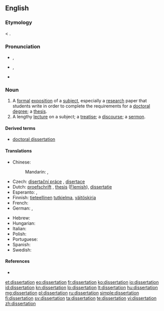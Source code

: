 ==English==

===Etymology===
{{etyl|la}} {{term|dissertationem}} < {{term|dissertare}}.

===Pronunciation===
* {{a|RP}} {{IPA|/ˌdɪsəˈteɪʃən/}}, {{SAMPA|/%dIs@"teIS@n/}}
* {{a|GenAm}} {{IPA|/ˌdɪsɚˈteɪʃən/}}, {{SAMPA|/%dIs@`"teIS@n/}}
* {{rhymes|eɪʃən}}

===Noun===
{{en-noun}}

# A [[formal]] [[exposition]] of a [[subject]], especially a [[research]] paper that students write in order to complete the requirements for a [[doctoral]] [[degree]]; a [[thesis]].
# A lengthy [[lecture]] on a subject; a [[treatise]]; a [[discourse]]; a [[sermon]].

====Derived terms====
* [[doctoral dissertation]]

====Translations====
{{trans-top|formal exposition of a subject}}
* Chinese:
*: Mandarin: {{t-|cmn|論文|sc=Hani}}, {{t-|cmn|论文|tr=lùnwén|sc=Hani}}
* Czech: [[disertační práce]] {{f}}, [[disertace]] {{f}}
* Dutch: [[proefschrift]] {{n}}, [[thesis]] {{f}} ([[Flemish]]), [[dissertatie]] {{f}}
* Esperanto: {{t|eo|disertaĵo}}, {{t|eo|disertacio}}
* Finnish: [[tieteellinen]] [[tutkielma]], [[väitöskirja]]
* French: {{t|fr|dissertation|f}}
* German: {{t+|de|Doktorarbeit|f}}, {{t-|de|Dissertation|f}}
{{trans-mid}}
* Hebrew: {{t|he|תזה|f}}
* Hungarian: {{t|hu|disszertáció}}
* Italian: {{t-|it|dissertazione}}
* Polish: {{t-|pl|doktorat|m}}
* Portuguese: {{t+|pt|dissertação}}
* Spanish: {{t|es|disertación|f}}
* Swedish: {{t+|sv|avhandling}}
{{trans-bottom}}

====References====
* {{R:OED2}}

[[et:dissertation]]
[[eo:dissertation]]
[[fr:dissertation]]
[[ko:dissertation]]
[[io:dissertation]]
[[id:dissertation]]
[[kn:dissertation]]
[[lo:dissertation]]
[[lt:dissertation]]
[[hu:dissertation]]
[[mg:dissertation]]
[[pl:dissertation]]
[[ru:dissertation]]
[[simple:dissertation]]
[[fi:dissertation]]
[[sv:dissertation]]
[[ta:dissertation]]
[[te:dissertation]]
[[vi:dissertation]]
[[zh:dissertation]]